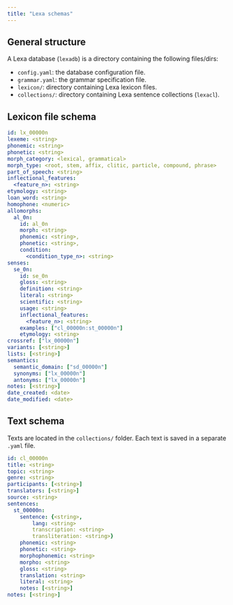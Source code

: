 ```yaml
---
title: "Lexa schemas"
---
```


## General structure

A Lexa database (`lexadb`) is a directory containing the following files/dirs:

- `config.yaml`: the database configuration file.
- `grammar.yaml`: the grammar specification file.
- `lexicon/`: directory containing Lexa lexicon files.
- `collections/`: directory containing Lexa sentence collections (`lexacl`).

## Lexicon file schema

```yaml
id: lx_00000n
lexeme: <string>
phonemic: <string>
phonetic: <string>
morph_category: <lexical, grammatical>
morph_type: <root, stem, affix, clitic, particle, compound, phrase>
part_of_speech: <string>
inflectional_features:
  <feature_n>: <string>
etymology: <string>
loan_word: <string>
homophone: <numeric>
allomorphs:
  al_0n:
    id: al_0n
    morph: <string>
    phonemic: <string>,
    phonetic: <string>,
    condition:
      <condition_type_n>: <string>
senses:
  se_0n:
    id: se_0n
    gloss: <string>
    definition: <string>
    literal: <string>
    scientific: <string>
    usage: <string>
    inflectional_features:
      <feature_n>: <string>
    examples: ["cl_00000n:st_00000n"]
    etymology: <string>
crossref: ["lx_00000n"]
variants: [<string>]
lists: [<string>]
semantics:
  semantic_domain: ["sd_00000n"]
  synonyms: ["lx_00000n"]
  antonyms: ["lx_00000n"]
notes: [<string>]
date_created: <date>
date_modified: <date>
```

## Text schema

Texts are located in the `collections/` folder.
Each text is saved in a separate `.yaml` file.

```yaml
id: cl_00000n
title: <string>
topic: <string>
genre: <string>
participants: [<string>]
translators: [<string>]
source: <string>
sentences:
  st_00000n:
    sentence: {<string>,
        lang: <string>
        transcription: <string>
        transliteration: <string>}
    phonemic: <string>
    phonetic: <string>
    morphophonemic: <string>
    morpho: <string>
    gloss: <string>
    translation: <string>
    literal: <string>
    notes: [<string>]
notes: [<string>]
```

